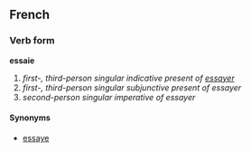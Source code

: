 ==French==
===Verb form===
'''essaie'''

# ''first-, third-person singular indicative present of [[essayer]]''
# ''first-, third-person singular subjunctive present of essayer''
# ''second-person singular imperative of essayer''

====Synonyms====
*[[essaye]]